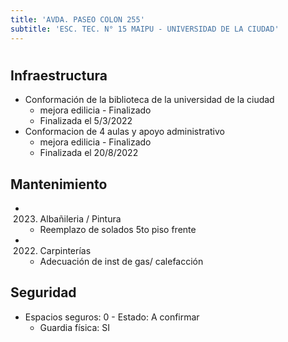 ```yaml
---
title: 'AVDA. PASEO COLON 255'
subtitle: 'ESC. TEC. N° 15 MAIPU - UNIVERSIDAD DE LA CIUDAD'
---
```


#
## Infraestructura

* Conformación de la biblioteca de la universidad de la ciudad 
    + mejora edilicia - Finalizado 
    + Finalizada el 5/3/2022 


* Conformacion de 4 aulas y apoyo administrativo 
    + mejora edilicia - Finalizado 
    + Finalizada el 20/8/2022 






## Mantenimiento

*  (2023) Albañileria / Pintura 
    + Reemplazo de solados 5to piso frente

*  (2022) Carpinterías 
    + Adecuación de inst de gas/ calefacción





## Seguridad

*  Espacios seguros: 0 - Estado: A confirmar 
    + Guardia física: SI



